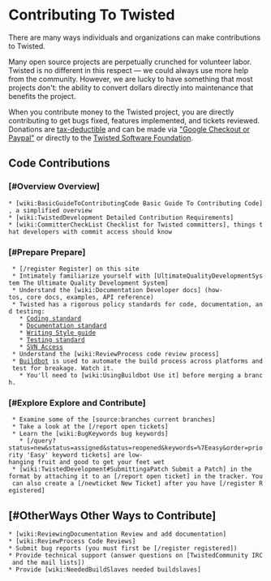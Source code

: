 = Contributing To Twisted =

There are many ways individuals and organizations can make contributions to Twisted.

Many open source projects are perpetually crunched for volunteer labor. Twisted is no different in this respect — we could always use more help from the community.  However, we are lucky to have something that most projects don't: the ability to convert dollars directly into maintenance that benefits the project.

When you contribute money to the Twisted project, you are directly contributing to get bugs fixed, features implemented, and tickets reviewed.
Donations are [http://twistedmatrix.com/trac/wiki/TwistedSoftwareFoundation#Background tax-deductible] and can be made via [http://twistedmatrix.com/ "Google Checkout or Paypal"] or directly to the [http://twistedmatrix.com/trac/wiki/TwistedSoftwareFoundation Twisted Software Foundation].

== Code Contributions ==
===  [#Overview Overview] ===

 * [wiki:BasicGuideToContributingCode Basic Guide To Contributing Code], a simplified overview
 * [wiki:TwistedDevelopment Detailed Contribution Requirements]
 * [wiki:CommitterCheckList Checklist for Twisted committers], things that developers with commit access should know

=== [#Prepare Prepare] ===
  * [/register Register] on this site
  * Intimately familiarize yourself with [UltimateQualityDevelopmentSystem The Ultimate Quality Development System]
  * Understand the [wiki:Documentation Developer docs] (how-tos, core docs, examples, API reference)
  * Twisted has a rigorous policy standards for code, documentation, and testing:
    * [http://twistedmatrix.com/documents/current/core/development/policy/coding-standard.html Coding standard]
    * [http://twistedmatrix.com/documents/current/core/development/policy/doc-standard.html Documentation standard]
    * [http://twistedmatrix.com/documents/current/core/development/policy/writing-standard.html Writing Style guide]
    * [http://twistedmatrix.com/documents/current/core/development/policy/test-standard.html Testing standard]
    * [http://twistedmatrix.com/documents/current/core/development/policy/svn-dev.html SVN Access]
  * Understand the [wiki:ReviewProcess code review process]
  * [http://buildbot.twistedmatrix.com/ Buildbot] is used to automate the build process across platforms and test for breakage. Watch it. 
    * You'll need to [wiki:UsingBuildbot Use it] before merging a branch.

=== [#Explore Explore and Contribute] ===
  * Examine some of the [source:branches current branches]
  * Take a look at the [/report open tickets]
  * Learn the [wiki:BugKeywords bug keywords]
    * [/query?status=new&status=assigned&status=reopened&keywords=%7Eeasy&order=priority 'Easy' keyword tickets] are low-hanging fruit and good to get your feet wet
  * [wiki:TwistedDevelopment#SubmittingaPatch Submit a Patch] in the  {{{diff -u}}} format by attaching it to an [/report open ticket] in the tracker. You can also create a [/newticket New Ticket] after you have [/register Registered]


== [#OtherWays Other Ways to Contribute] ==

 * [wiki:ReviewingDocumentation Review and add documentation]
 * [wiki:ReviewProcess Code Reviews] 
 * Submit bug reports (you must first be [/register registered])  
 * Provide technical support (answer questions on [TwistedCommunity IRC and the mail lists])
 * Provide [wiki:NeededBuildSlaves needed buildslaves]
